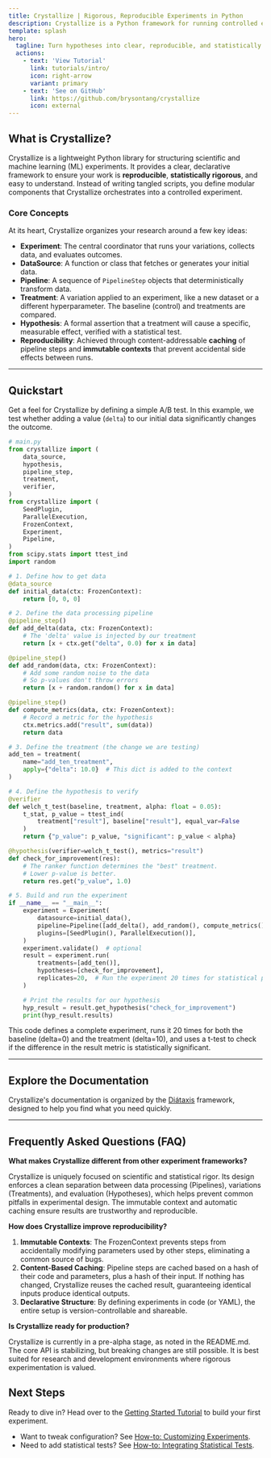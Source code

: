 ```yaml
---
title: Crystallize | Rigorous, Reproducible Experiments in Python
description: Crystallize is a Python framework for running controlled experiments with modular pipelines, data sources, treatments, and statistical hypothesis testing.
template: splash
hero:
  tagline: Turn hypotheses into clear, reproducible, and statistically sound experiments.
  actions:
    - text: 'View Tutorial'
      link: tutorials/intro/
      icon: right-arrow
      variant: primary
    - text: 'See on GitHub'
      link: https://github.com/brysontang/crystallize
      icon: external
---
```



## What is Crystallize?

Crystallize is a lightweight Python library for structuring scientific and machine learning (ML) experiments. It provides a clear, declarative framework to ensure your work is **reproducible**, **statistically rigorous**, and easy to understand. Instead of writing tangled scripts, you define modular components that Crystallize orchestrates into a controlled experiment.

### Core Concepts

At its heart, Crystallize organizes your research around a few key ideas:

- **Experiment**: The central coordinator that runs your variations, collects data, and evaluates outcomes.
- **DataSource**: A function or class that fetches or generates your initial data.
- **Pipeline**: A sequence of `PipelineStep` objects that deterministically transform data.
- **Treatment**: A variation applied to an experiment, like a new dataset or a different hyperparameter. The baseline (control) and treatments are compared.
- **Hypothesis**: A formal assertion that a treatment will cause a specific, measurable effect, verified with a statistical test.
- **Reproducibility**: Achieved through content-addressable **caching** of pipeline steps and **immutable contexts** that prevent accidental side effects between runs.

---

## Quickstart

Get a feel for Crystallize by defining a simple A/B test. In this example, we test whether adding a value (`delta`) to our initial data significantly changes the outcome.

```python
# main.py
from crystallize import (
    data_source,
    hypothesis,
    pipeline_step,
    treatment,
    verifier,
)
from crystallize import (
    SeedPlugin,
    ParallelExecution,
    FrozenContext,
    Experiment,
    Pipeline,
)
from scipy.stats import ttest_ind
import random

# 1. Define how to get data
@data_source
def initial_data(ctx: FrozenContext):
    return [0, 0, 0]

# 2. Define the data processing pipeline
@pipeline_step()
def add_delta(data, ctx: FrozenContext):
    # The 'delta' value is injected by our treatment
    return [x + ctx.get("delta", 0.0) for x in data]

@pipeline_step()
def add_random(data, ctx: FrozenContext):
    # Add some random noise to the data
    # So p-values don't throw errors
    return [x + random.random() for x in data]

@pipeline_step()
def compute_metrics(data, ctx: FrozenContext):
    # Record a metric for the hypothesis
    ctx.metrics.add("result", sum(data))
    return data

# 3. Define the treatment (the change we are testing)
add_ten = treatment(
    name="add_ten_treatment",
    apply={"delta": 10.0}  # This dict is added to the context
)

# 4. Define the hypothesis to verify
@verifier
def welch_t_test(baseline, treatment, alpha: float = 0.05):
    t_stat, p_value = ttest_ind(
        treatment["result"], baseline["result"], equal_var=False
    )
    return {"p_value": p_value, "significant": p_value < alpha}

@hypothesis(verifier=welch_t_test(), metrics="result")
def check_for_improvement(res):
    # The ranker function determines the "best" treatment.
    # Lower p-value is better.
    return res.get("p_value", 1.0)

# 5. Build and run the experiment
if __name__ == "__main__":
    experiment = Experiment(
        datasource=initial_data(),
        pipeline=Pipeline([add_delta(), add_random(), compute_metrics()]),
        plugins=[SeedPlugin(), ParallelExecution()],
    )
    experiment.validate()  # optional
    result = experiment.run(
        treatments=[add_ten()],
        hypotheses=[check_for_improvement],
        replicates=20,  # Run the experiment 20 times for statistical power
    )

    # Print the results for our hypothesis
    hyp_result = result.get_hypothesis("check_for_improvement")
    print(hyp_result.results)
```

This code defines a complete experiment, runs it 20 times for both the baseline (delta=0) and the treatment (delta=10), and uses a t-test to check if the difference in the result metric is statistically significant.

---

## Explore the Documentation

Crystallize's documentation is organized by the [Diátaxis](https://diataxis.fr) framework, designed to help you find what you need quickly.

---

## Frequently Asked Questions (FAQ)

**What makes Crystallize different from other experiment frameworks?**

Crystallize is uniquely focused on scientific and statistical rigor. Its design enforces a clean separation between data processing (Pipelines), variations (Treatments), and evaluation (Hypotheses), which helps prevent common pitfalls in experimental design. The immutable context and automatic caching ensure results are trustworthy and reproducible.

**How does Crystallize improve reproducibility?**

1. **Immutable Contexts**: The FrozenContext prevents steps from accidentally modifying parameters used by other steps, eliminating a common source of bugs.
2. **Content-Based Caching**: Pipeline steps are cached based on a hash of their code and parameters, plus a hash of their input. If nothing has changed, Crystallize reuses the cached result, guaranteeing identical inputs produce identical outputs.
3. **Declarative Structure**: By defining experiments in code (or YAML), the entire setup is version-controllable and shareable.

**Is Crystallize ready for production?**

Crystallize is currently in a pre-alpha stage, as noted in the README.md. The core API is stabilizing, but breaking changes are still possible. It is best suited for research and development environments where rigorous experimentation is valued.

## Next Steps

Ready to dive in? Head over to the [Getting Started Tutorial](tutorials/intro/) to build your first experiment.

- Want to tweak configuration? See [How-to: Customizing Experiments](how-to/customizing-experiments/).
- Need to add statistical tests? See [How-to: Integrating Statistical Tests](how-to/integrate-stats/).
